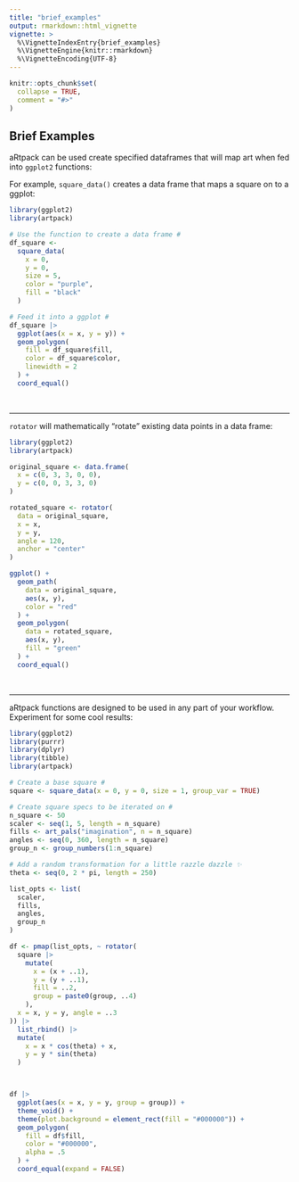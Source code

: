 ---
title: "brief_examples"
output: rmarkdown::html_vignette
vignette: >
  %\VignetteIndexEntry{brief_examples}
  %\VignetteEngine{knitr::rmarkdown}
  %\VignetteEncoding{UTF-8}
---

```{r, include = FALSE}
knitr::opts_chunk$set(
  collapse = TRUE,
  comment = "#>"
)
```

## Brief Examples

aRtpack can be used create specified dataframes that will map art when fed into `ggplot2` functions:

For example, `square_data()` creates a data frame that maps a square on to a ggplot:
```{r sq-ex}
library(ggplot2)
library(artpack)

# Use the function to create a data frame #
df_square <-
  square_data(
    x = 0,
    y = 0,
    size = 5,
    color = "purple",
    fill = "black"
  )

# Feed it into a ggplot #
df_square |>
  ggplot(aes(x = x, y = y)) +
  geom_polygon(
    fill = df_square$fill,
    color = df_square$color,
    linewidth = 2
  ) +
  coord_equal()
```

<br>

---

`rotator` will mathematically "rotate" existing data points in a data frame:
```{r rotator}
library(ggplot2)
library(artpack)

original_square <- data.frame(
  x = c(0, 3, 3, 0, 0),
  y = c(0, 0, 3, 3, 0)
)

rotated_square <- rotator(
  data = original_square,
  x = x,
  y = y,
  angle = 120,
  anchor = "center"
)

ggplot() +
  geom_path(
    data = original_square,
    aes(x, y),
    color = "red"
  ) +
  geom_polygon(
    data = rotated_square,
    aes(x, y),
    fill = "green"
  ) +
  coord_equal()
```
<br>

---

aRtpack functions are designed to be used in any part of your workflow. Experiment for some cool results:
```{r compilation}
library(ggplot2)
library(purrr)
library(dplyr)
library(tibble)
library(artpack)

# Create a base square #
square <- square_data(x = 0, y = 0, size = 1, group_var = TRUE)

# Create square specs to be iterated on #
n_square <- 50
scaler <- seq(1, 5, length = n_square)
fills <- art_pals("imagination", n = n_square)
angles <- seq(0, 360, length = n_square)
group_n <- group_numbers(1:n_square)

# Add a random transformation for a little razzle dazzle ✨
theta <- seq(0, 2 * pi, length = 250)

list_opts <- list(
  scaler,
  fills,
  angles,
  group_n
)

df <- pmap(list_opts, ~ rotator(
  square |>
    mutate(
      x = (x + ..1),
      y = (y + ..1),
      fill = ..2,
      group = paste0(group, ..4)
    ),
  x = x, y = y, angle = ..3
)) |>
  list_rbind() |>
  mutate(
    x = x * cos(theta) + x,
    y = y * sin(theta)
  )



df |>
  ggplot(aes(x = x, y = y, group = group)) +
  theme_void() +
  theme(plot.background = element_rect(fill = "#000000")) +
  geom_polygon(
    fill = df$fill,
    color = "#000000",
    alpha = .5
  ) +
  coord_equal(expand = FALSE)
```

